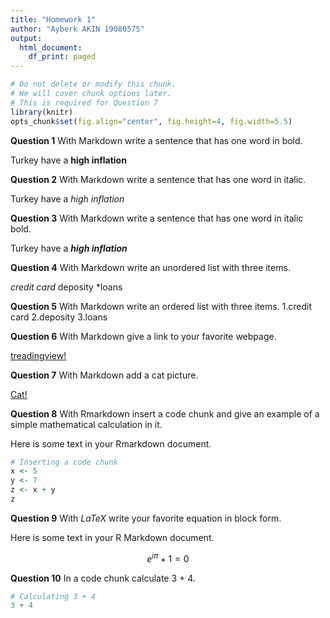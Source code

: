 ```yaml
---
title: "Homework 1"
author: "Ayberk AKIN 19080575"
output:
  html_document:
    df_print: paged
---
```


```r
# Do not delete or modify this chunk.
# We will cover chunk options later.
# This is required for Question 7
library(knitr)
opts_chunk$set(fig.align="center", fig.height=4, fig.width=5.5)
```

**Question 1** With Markdown write a sentence that has one word in bold.

Turkey have a  __high inflation__ 

**Question 2** With Markdown write a sentence that has one word in italic.

Turkey have a  _high inflation_

**Question 3** With Markdown write a sentence that has one word in italic bold.

Turkey have a  **_high inflation_**

**Question 4** With Markdown write an unordered list with three items.

*credit card
*deposity
*loans

**Question 5** With Markdown write an ordered list with three items.
1.credit card
2.deposity
3.loans

**Question 6** With Markdown give a link to your favorite webpage.

[treadingview!](https://tr.tradingview.com/)

**Question 7** With Markdown add a cat picture.

[Cat!](https://cdn.pixabay.com/photo/2020/11/15/18/31/cat-5746771_960_720.png)

**Question 8** With Rmarkdown insert a code chunk and give an example of a simple mathematical calculation in it.

Here is some text in your Rmarkdown document.

```r
# Inserting a code chunk
x <- 5
y <- 7
z <- x + y
z
```

**Question 9** With $LaTeX$ write your favorite equation in block form.

Here is some text in your R Markdown document.

$$
e^{i\pi} + 1 = 0
$$


**Question 10** In a code chunk calculate 3 + 4.

```r
# Calculating 3 + 4
3 + 4
```
